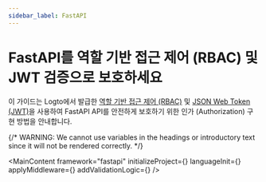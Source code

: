 ```yaml
---
sidebar_label: FastAPI
---
```




# FastAPI를 역할 기반 접근 제어 (RBAC) 및 JWT 검증으로 보호하세요

이 가이드는 Logto에서 발급한 [역할 기반 접근 제어 (RBAC)](/authorization/role-based-access-control) 및 [JSON Web Token (JWT)](https://auth.wiki/jwt)을 사용하여 FastAPI API를 안전하게 보호하기 위한 인가 (Authorization) 구현 방법을 안내합니다.

{/* WARNING: We cannot use variables in the headings or introductory text since it will not be rendered correctly. */}

<MainContent
  framework="fastapi"
  initializeProject={<InitProject />}
  languageInit={<Init />}
  applyMiddleware={<ApplyMiddleware />}
  addValidationLogic={<AddValidationLogic framework="fastapi" />}
/>

